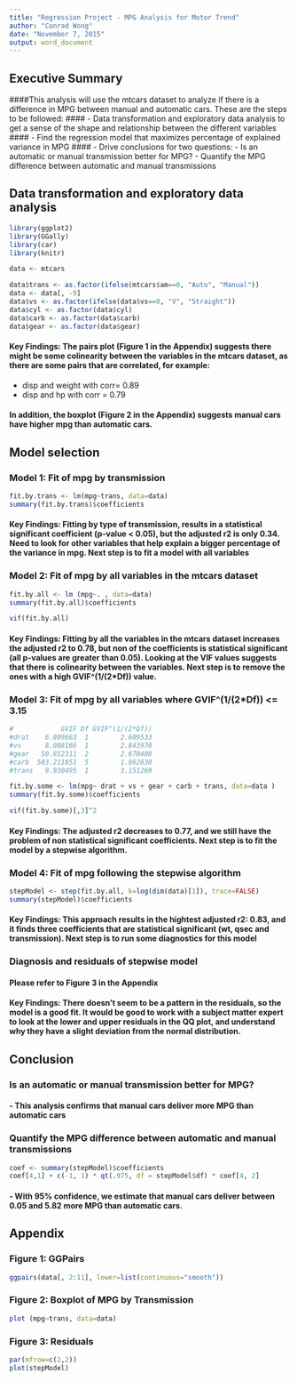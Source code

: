 ```yaml
---
title: "Regression Project - MPG Analysis for Motor Trend"
author: "Conrad Wong"
date: "November 7, 2015"
output: word_document
---
```


## Executive Summary

####This analysis will use the mtcars dataset to analyze if there is a difference in MPG between manual and automatic cars.  These are the steps to be followed:
#### - Data transformation and exploratory data analysis to get a sense of the shape and relationship between the different variables
#### - Find the regression model that maximizes percentage of explained variance in MPG
#### - Drive conclusions for two questions:
- Is an automatic or manual transmission better for MPG?
- Quantify the MPG difference between automatic and manual transmissions


## Data transformation and exploratory data analysis

```r

library(ggplot2)
library(GGally)
library(car)
library(knitr)

data <- mtcars

data$trans <- as.factor(ifelse(mtcars$am==0, "Auto", "Manual"))
data <- data[, -9]
data$vs <- as.factor(ifelse(data$vs==0, "V", "Straight"))
data$cyl <- as.factor(data$cyl)
data$carb <- as.factor(data$carb)
data$gear <- as.factor(data$gear)

```


#### Key Findings: The pairs plot (Figure 1 in the Appendix) suggests there might be some colinearity between the variables in the mtcars dataset, as there are some pairs that are correlated, for example: 
- disp and weight with corr= 0.89
- disp and hp with corr = 0.79

#### In addition, the boxplot (Figure 2 in the Appendix) suggests manual cars have higher mpg than automatic cars.

## Model selection

### Model 1: Fit of mpg by transmission

```r

fit.by.trans <- lm(mpg~trans, data=data)
summary(fit.by.trans)$coefficients

```

#### Key Findings: Fitting by type of transmission, results in a statistical significant coefficient (p-value < 0.05), but the adjusted r2 is only 0.34.  Need to look for other variables that help explain a bigger percentage of the variance in mpg.  Next step is to fit a model with all variables

### Model 2: Fit of mpg by all variables in the mtcars dataset

```r
fit.by.all <- lm (mpg~. , data=data)
summary(fit.by.all)$coefficients

vif(fit.by.all)

```

#### Key Findings: Fitting by all the variables in the mtcars dataset increases the adjusted r2 to 0.78, but non of the coefficients is statistical significant (all p-values are greater than 0.05).  Looking at the VIF values suggests that there is colinearity between the variables.  Next step is to remove the ones with a high GVIF^(1/(2*Df)) value.

### Model 3: Fit of mpg by all variables where GVIF^(1/(2*Df)) <= 3.15

```r

#            GVIF Df GVIF^(1/(2*Df))
#drat    6.809663  1        2.609533
#vs      8.088166  1        2.843970
#gear   50.852311  2        2.670408
#carb  503.211851  5        1.862838
#trans   9.930495  1        3.151269

fit.by.some <- lm(mpg~ drat + vs + gear + carb + trans, data=data )
summary(fit.by.some)$coefficients

vif(fit.by.some)[,3]^2

```

#### Key Findings: The adjusted r2 decreases to 0.77, and we still have the problem of non statistical significant coefficients.  Next step is to fit the model by a stepwise algorithm.

### Model 4: Fit of mpg following the stepwise algorithm

```r

stepModel <- step(fit.by.all, k=log(dim(data)[1]), trace=FALSE)
summary(stepModel)$coefficients
```

#### Key Findings: This approach results in the hightest adjusted r2: 0.83, and it finds three coefficients that are statistical significant (wt, qsec and transmission).  Next step is to run some diagnostics for this model

### Diagnosis and residuals of stepwise model

#### Please refer to Figure 3 in the Appendix

#### Key Findings: There doesn't seem to be a pattern in the residuals, so the model is a good fit.  It would be good to work with a subject matter expert to look at the lower and upper residuals in the QQ plot, and understand why they have a slight deviation from the normal distribution.

## Conclusion

### Is an automatic or manual transmission better for MPG?

#### - This analysis confirms that manual cars deliver more MPG than automatic cars 

### Quantify the MPG difference between automatic and manual transmissions


```r
coef <- summary(stepModel)$coefficients
coef[4,1] + c(-1, 1) * qt(.975, df = stepModel$df) * coef[4, 2]
```

#### - With 95% confidence, we estimate that manual cars deliver between 0.05 and 5.82 more MPG than automatic cars.

## Appendix

### Figure 1: GGPairs

``` r
ggpairs(data[, 2:11], lower=list(continuous="smooth"))
```

### Figure 2: Boxplot of MPG by Transmission

``` r
plot (mpg~trans, data=data)
```

### Figure 3: Residuals

```r
par(mfrow=c(2,2))
plot(stepModel)

```